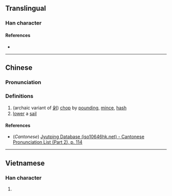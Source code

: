 {{also|挆}}
{{character info}}
==Translingual==

===Han character===
{{Han char|rn=64|rad=手|as=06|sn=9|four=|canj=QNSD,XQNSD|ids=⿰扌朶}}

====References====
* {{Han ref|kx=0429.160|dkj=12030|dj=0778.120|hdz=31876.090|uh=6305|ud=25349}}

----

==Chinese==
{{zh-forms}}

===Pronunciation===
{{zh-pron
|m=duò
|c=do2
|mc=y
|oc=
|ma=
|cat=v
}}

===Definitions===
{{zh-hanzi}}

# (archaic variant of [[剁]]) [[chop]] by [[pound]]ing, [[mince]], [[hash]]
# [[lower]] a [[sail]]

====References====
* (''Cantonese'') [http://www.iso10646hk.net/jp/document/download.jsp Jyutping Database (iso10646hk.net) - Cantonese Pronunciation List (Part 2), p. 114]

----

==Vietnamese==

===Han character===
{{vi-hantu|xoá|rs=手06}}

# {{rfdef|vi|sort=手06}}